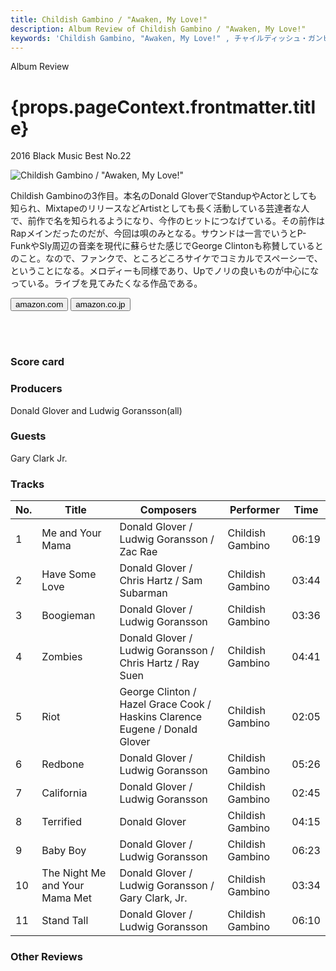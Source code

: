 ```yaml
---
title: Childish Gambino / "Awaken, My Love!"
description: Album Review of Childish Gambino / "Awaken, My Love!"
keywords: 'Childish Gambino, "Awaken, My Love!"	, チャイルディッシュ・ガンビーノ, アウェイクン・マイ・ラブ！'
---
```





<p className="largeP">Album Review</p>
<h1 className="h1--no--margin">{props.pageContext.frontmatter.title}</h1>
<p className="largeP"><Link to="/best50/2016/">2016 Black Music Best No.22</Link></p>

<Row  className="image-card-group">
	<Column colMd={"3"} colLg={"4"} noGutterMdLeft="">
       <ImageCard>

![Childish Gambino / "Awaken, My Love!"](../../images/cd/childishgambino1L.jpg) 

</ImageCard>
	</Column>
	<Column colMd={"4"} colLg={"8"} noGutterMdLeft="">
	<p>
	Childish Gambinoの3作目。本名のDonald GloverでStandupやActorとしても知られ、MixtapeのリリースなどArtistとしても長く活動している芸達者な人で、前作で名を知られるようになり、今作のヒットにつなげている。その前作はRapメインだったのだが、今回は唄のみとなる。サウンドは一言でいうとP-FunkやSly周辺の音楽を現代に蘇らせた感じでGeorge Clintonも称賛しているとのこと。なので、ファンクで、ところどころサイケでコミカルでスペーシーで、ということになる。メロディーも同様であり、Upでノリの良いものが中心になっている。ライブを見てみたくなる作品である。
	</p>
	<div>
	  <Button href="https://amzn.to/3anwY7u" kind="primary" size="small" renderIcon={ArrowUpRight24}>
      amazon.com
      </Button>
      <Button href="https://amzn.to/31MDpNs" kind="secondary" size="small" renderIcon={ArrowUpRight24}>
      amazon.co.jp
      </Button>
	</div>
	<a href="https://geo.music.apple.com/jp/album/awaken-my-love/1450975800?mt=1&app=music&ls=1&at=11lcug" style="display:inline-block;overflow:hidden;background:url(https://linkmaker.itunes.apple.com/ja-jp/lockup.svg?releaseDate=2016-12-02&kind=album&bubble=apple_music&style=mono-black) no-repeat;width:180px;height:45px;"></a>
	<a href="https://geo.music.apple.com/jp/album/awaken-my-love/1450975800?app=itunes&at=11lcug" style="display:inline-block;overflow:hidden;background:url(https://linkmaker.itunes.apple.com/ja-jp/badge-lrg.svg?releaseDate=2016-12-02T00:00:00Z&kind=album&bubble=itunes_music) no-repeat;width:140px;height:45px;"></a>
	</Column>
</Row>
<Row >
	<Column colMd={"4"} colLg={"4"} noGutterMdLeft="">
<div>
    <h3>Score card</h3>
	<SliderJS1 value="5" />
    <SliderJS2 value="4" />
	<SliderJS3 value="1" />
    <SliderJS4 value="9" />
</div>
</Column>
<Column colMd={"8"} colLg={"8"} noGutterMdLeft="">
<div>
<h3>Producers</h3>
<p>
Donald Glover and Ludwig Goransson(all)
</p>
<h3>Guests</h3>
<p>
Gary Clark Jr.
</p>
</div>
</Column>
</Row>

<h3>Tracks</h3>

| No. |	 Title                         |	 Composers                                                                 |	 Performer      | Time  |
| --- |	------------------------------ | --------------------------------------------------------------------------- | ---------------- | ----- |
| 1	  |	Me and Your Mama               | Donald Glover / Ludwig Goransson / Zac Rae                                  | Childish Gambino | 06:19 |
| 2	  |	Have Some Love                 | Donald Glover / Chris Hartz / Sam Subarman                                  | Childish Gambino | 03:44 |
| 3	  |	Boogieman                      | Donald Glover / Ludwig Goransson                                            | Childish Gambino | 03:36 |
| 4	  |	Zombies                        | Donald Glover / Ludwig Goransson / Chris Hartz / Ray Suen                   | Childish Gambino | 04:41 |
| 5	  |	Riot                           | George Clinton / Hazel Grace Cook / Haskins Clarence Eugene / Donald Glover | Childish Gambino | 02:05 |
| 6	  |	Redbone                        | Donald Glover / Ludwig Goransson                                            | Childish Gambino | 05:26 |
| 7	  |	California                     | Donald Glover / Ludwig Goransson                                            | Childish Gambino | 02:45 |
| 8	  |	Terrified                      | Donald Glover                                                               | Childish Gambino | 04:15 |
| 9	  |	Baby Boy                       | Donald Glover / Ludwig Goransson                                            | Childish Gambino | 06:23 |
| 10  |	The Night Me and Your Mama Met | Donald Glover / Ludwig Goransson / Gary Clark, Jr.                          | Childish Gambino | 03:34 |
| 11  |	Stand Tall                     | Donald Glover / Ludwig Goransson                                            | Childish Gambino | 06:10 |
    
<h3>Other Reviews</h3>

<Row>
<Column colMd={3} colLg={3} noGutterMdLeft>
<Review1 />
</Column>
</Row>